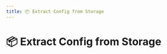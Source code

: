 ```yaml
---
title: 📦 Extract Config from Storage
---
```



# 📦 Extract <ExcelIcon /> Config from <StorageIcon /> Storage

<Title
  pre={['✨ Extras']}
  title={'📦 Extract Config from Storage'}
  version={VERSION}
/>

<Fragment>

:::warning
Ensure you open the 🧮 Processing module with the
provided <code>sse-processing-{VERSION}</code> script to enable
the <PythonIcon /> Python virtual environment.
:::

</Fragment>

## 🔍 Context

<Fragment>
  This command allows the extraction of the <ExcelIcon /> configuration file
  from an existing <StorageIcon /> storage file.
</Fragment>

<Fragment>
  The resulting `storage.config-{VERSION}.xlsx` file represents the{' '}
  <ExcelIcon /> configuration used in creating the <StorageIcon /> storage file.
</Fragment>

## 🚀 Execution

<ol>
  <li>
    {'Type '}
    <ExtractCommandInline />
    {', then add '}
    <code>&lt;space&gt;</code>
  </li>
  <li>
    {'Drag and drop your '}
    <StorageIcon />
    {' storage file into the terminal (or type path)'}
  </li>
  <li>
    {'Press '}
    <code>Enter</code>
  </li>
</ol>

### 📝 Example

<ExtractCommandBlock />
